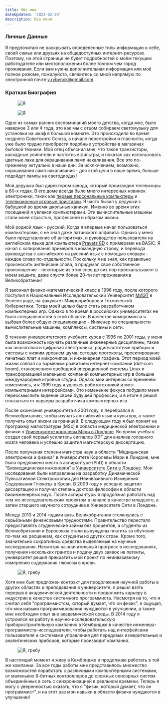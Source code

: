 ```yaml
---
title: Обо мне
dateUpdated: '2023-02-20'
description: Про меня
---
```


### Личные Данные

Я предпочитаю не раскрывать определенные типы информации о себе, своей семье или
друзьях на общедоступных интернет-ресурсах. Поэтому, на этой странице не будет
подробностей о моём текущем работодателе или местоположении более точном чем
город проживания. Если вам нужна дополнительная информация или моё полное
резюме, пожалуйста, свяжитесь со мной напрямую по электронной почте
v.rybynok@gmail.com.

### Краткая Биография

<figure
  className="hidden sm:float-left sm:mt-0 sm:mb-2 sm:mr-7 sm:block
    sm:w-1/3"
>
  <Image src="/static/me-0.jpg" alt="Я" priority />
</figure>

<figure className="sm:hidden">
  <Image src="/static/me-0-square.jpg" alt="Я" priority />
</figure>

Одно из самых ранних воспоминаний моего детства, когда мне, было наверное 3 или
4 года, это как мы с отцом собираем светомузыку для установки на шкаф в большой
комнате. Это происходило во время позднего Советского Союза, в начале
перестройки и гласности, когда уже было трудно приобрести подобные устройства в
магазинах бытовой техники. Мой отец объяснил мне, что такое транзисторы,
каскадные усилители и частотные фильтры, и показал как использовать цветные лаки
для окрашивания ламп накаливания. Все это по-прежнему актуально в наши дни. За
исключением, возможно, окрашивания ламп накаливания - для этой цели в наше
время, больше подойдут лампы на светодиодах!

Мой дедушка был директором завода, который производил телевизоры в 80-х годах. В
его доме всегда было много интересных новинок электроники, таких как
[первые персональные компьютеры](<https://ru.wikipedia.org/wiki/Правец_(компьютер)>)
и
[телевизионные игровые приставки](https://ru.wikibooks.org/wiki/Советские_телевизионные_игровые_приставки/Фабричные_телеигры).
Я часто бывал у дедушки с бабушкой во время школьных каникул. Именно во время
этих посещений я увлекся компьютерами. Эти вычислительные машины стали моей
страстью, профессией и образом жизни.

Мой родной язык - русский. Когда я впервые начал пользоваться компьютерами, я не
знал даже латинского алфавита. Однако у меня было представление об алгоритмах, и
руководство пользователя на английском языке для компьютера
[Pravetz 8D](<https://ru.wikipedia.org/wiki/Правец_(компьютер)#Правец_8D_—_клон_Oric_Atmos>)
с примерами на BASIC. Я начал с копирования примеров в командную строку, и
перевода руководства с английского на русский язык с помощью словаря&nbsp;–
каждое слово по-отдельности. Поскольку я не знал, как правильно произносить
английские слова, я придумал свое собственное произношение&nbsp;– некоторые из
этих слов до сих пор проскальзывают в моем акценте, даже спустя более 20-ти лет
проживания в Великобритании!

Я закончил физико-математический класс в 1996 году, после которого поступил в
Национальный Исследовательский Университет [МИЭТ](https://eng.miet.ru/) в
Зеленограде, на факультет Микроприборов и Технической Кибернетики. Тогда моей
целью было стать разработчиком компьютерных игр. Однако в то время в российских
университетах не было специальностей в этой области. В качестве компромисса я
выбрал более общую специализацию - Инженер по специальности вычислительные
машины, комплексы, системы и сети.

В течении университетского учебного курса с 1996 по 2001 годы, у меня была
возможность изучать различные инженерные дисциплины, такие как аналоговая и
цифровая электроника, радиочастотные приборы и системы с низким уровнем шума,
сетевые протоколы, проектирование печатных плат и микрочипов, и инженерная
графика. Этот период моей жизни совпал со взрывным развитием интернет-компаний
(dot-com boom), становлением свободной операционной системы Linux и
трансформацией маленьких компаний компьютерных игр в большие международные
игровые студии. Однако мои интересы со временем изменились, и к 1999 году я
увлекся робототехникой и мозг-компьютерными интерфейсами. Это изменение фокуса
побудило меня переосмыслить видение своей будущей профессии, и в итоге я решил
отказаться от карьеры разработчика компьютерных игр.

После окончания университета в 2001 году, я перебрался в Великобританию, чтобы
изучать английский язык и культуру, а также получить опыт жизни за границей. В
следующем году я был принят на программу магистратуры (MSc) в области
медицинской электроники и физики в
[Университете королевы Мэри в Лондоне](https://www.qmul.ac.uk/). Во время учебы
я создал свой первый усилитель сигналов ЭЭГ для анализа головного мозга человека
и успешно защитил магистерскую диссертацию.

После получения степени магистра наук в области "Медицинская электроника и
физика" в Университете Королевы Мэри в Лондоне, мне было предложено место в
аспирантуре (PhD) в области "Биомедицинская инженерия" в
[Университете Сити в Лондоне](https://www.city.ac.uk/). Мои исследования были
направлены на разработку Динамической Пульсативной Спектроскопии для
Неинвазивного Измерения Содержания Глюкозы в Крови. В 2009 году я успешно
защитил диссертацию и получил степень доктора философии в области биоинженерных
наук. После аспирантуры я продолжил работать над тем же исследовательским
проектом в начале в качестве младшего, а затем старшего научного сотрудника в
Университете Сити в Лондоне.

Между 2010 и 2014 годами вузы Великобритании столкнулись с серьёзными
финансовыми трудностями. Правительство перестало предоставлять студенческие
займы без процентов, а студенты из Великобритании и Евросоюза стали вынуждены
платить за обучение по-тем же расценкам, как студенты из других стран. Кроме
того, значительно сократились средства выделяемые на научные исследования.
Несмотря на значительный прогресс в исследованиях, получения нескольких грантов
и подачу двух заявок на патенты, университет решил прекратить мой проект по
неинвазивному измерению содержания глюкозы в крови.

<figure
  className="hidden sm:float-right sm:mt-0 sm:mb-2 sm:ml-7 sm:block
    sm:w-1/3"
>
  <Image src="/static/me-1.jpg" alt="Я, гребу" />
</figure>

Хотя мне был предложен контракт для продолжения научной работы в других областях
и преподавания в университете, я решил взять перерыв в академической
деятельности и продолжить карьеру в индустрии в качестве системного
программиста. Несмотря на то, что я считал себя "программистом, который думает,
что он физик", я ощущал, что мои навыки программирования нуждаются в улучшении,
а также мне необходим опыт вне академической среды. В 2014 году я устроился на
работу в научно-исследовательскую приборостроительную компанию в Кембридже в
качестве инженера-программиста-исследователя, чтобы работать над интерфейсами
пользователя и системами управления для передовых измерительных и аналитических
приборов, которые производит компания.

<figure className="sm:hidden">
  <Image src="/static/me-1-square.jpg" alt="Я, гребу" />
</figure>

В настоящий момент я живу в Кембридже и продолжаю работать в той же компании. За
все годы работы мне представилось множество возможностей поработать с различными
компьютерными системами, от маленьких 8-битных контроллеров до сложных сенсорных
систем объединённых в сеть с синхронизацией в реальном времени. Теперь я могу с
уверенностью сказать, что я "физик, который думает, что он программист", и на
этот раз мои навыки в области физики нуждаются в улучшении!
